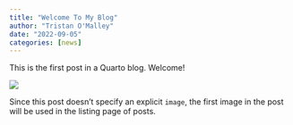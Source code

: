 ```yaml
---
title: "Welcome To My Blog"
author: "Tristan O'Malley"
date: "2022-09-05"
categories: [news]
---
```


This is the first post in a Quarto blog. Welcome!

![](thumbnail.jpg)

Since this post doesn't specify an explicit `image`, the first image in the post will be used in the listing page of posts.
